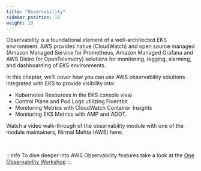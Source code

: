 ```yaml
---
title: "Observability"
sidebar_position: 10
weight: 10
---
```



Observability is a foundational element of a well-architected EKS environment. AWS provides native (CloudWatch) and open source managed (Amazon Managed Service for Prometheus, Amazon Managed Grafana and AWS Distro for OpenTelemetry) solutions for monitoring, logging, alarming, and dashboarding of EKS environments.

In this chapter, we'll cover how you can use AWS observability solutions integrated with EKS to provide visibility into:

- Kubernetes Resources in the EKS console view
- Control Plane and Pod Logs utilizing Fluentbit
- Monitoring Metrics with CloudWatch Container Insights
- Monitoring EKS Metrics with AMP and ADOT.

Watch a video walk-through of the observability module with one of the module maintainers, Nirmal Mehta (AWS) here:

<ReactPlayer controls url="https://www.youtube.com/watch?v=ajPe7HVypxg" /> <br />

:::info
To dive deeper into AWS Observability features take a look at the [One Observability Workshop](https://catalog.workshops.aws/observability/en-US)
:::
